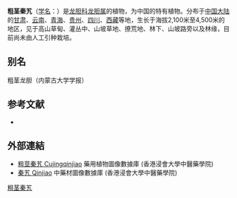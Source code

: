 {{Speciesbox
| name = 粗茎秦艽
| status = 
| status_system = 
| image =
| genus = Gentiana
| species = crassicaulis
| authority = Duthie ex Burk.
}}

'''粗茎秦艽'''（[[学名|学名]]：{{lang|la|''Gentiana crassicaulis''}}）是[[龙胆科|龙胆科]][[龙胆属|龙胆属]]的植物，为中国的特有植物。分布于[[中国大陆|中国大陆]]的[[甘肃|甘肃]]、[[云南|云南]]、[[青海|青海]]、[[贵州|贵州]]、[[四川|四川]]、[[西藏|西藏]]等地，生长于海拔2,100米至4,500米的地区，见于高山草甸、灌丛中、山坡草地、撩荒地、林下、山坡路旁以及林缘，目前尚未由人工引种栽培。

== 别名 ==
粗茎龙胆（内蒙古大学学报）

== 参考文献 ==
<div class="references-small">
* {{cite web| url =http://www.bioinfo.cn/db05/KmzwSpecies.php?action=view&id=9337| title =粗茎秦艽| work =《中国高等植物数据库全库》| publisher =中国科学院微生物研究所| author =昆明植物研究所| accessdate =2009-02-24| deadurl =yes| archiveurl =https://web.archive.org/web/20160305100716/http://www.bioinfo.cn/db05/KmzwSpecies.php?action=view&id=9337| archivedate =2016-03-05}}
</div>

==外部連結==
* [http://libproject.hkbu.edu.hk/was40/detail?lang=ch&channelid=1288&searchword=herb_id=D00242 粗莖秦艽 Cujingqinjiao] 藥用植物圖像數據庫 (香港浸會大學中醫藥學院) {{zh}}{{en}}
* [http://libproject.hkbu.edu.hk/was40/detail?channelid=47953&searchword=pid=B00095 秦艽 Qinjiao] 中藥材圖像數據庫 (香港浸會大學中醫藥學院)
{{Taxonbar|from=Q15227459}}

[[Category:龙胆属|粗茎秦艽]]


{{植物小作品}}